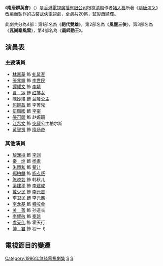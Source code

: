 {{NoteTA
|1 = zh-hans:虬髯; zh-hant:虯髯;
}}
{{無綫劇集 
| 中文劇名=隋唐群英會
| 英文劇名={{lang|en|Ancient Heroes}}
| 製作年份=1995年
| 海外推出日期=1995年6月
| 翡翠台首播日期=1996年5月17日-
| 翡翠台首播時間=
| 監製=[[蕭顯輝|蕭顯輝]]
| 編導=[[何樹培|何樹培]]、[[李樹芬_(編導)|李樹芬]]、[[黎淑芳|黎淑芳]]、[[黎子儉|黎子儉]]
| 製作統籌=[[劉偉祥|劉偉祥]]
| 助理編導=[[譚智鴻|譚智鴻]]、[[胡祺安|胡祺安]]、[[伍冠楨|伍冠楨]]、[[楊雪峯|楊雪峯]]
| 編審=[[梁劍豪|梁劍豪]]
| 編劇=[[梁劍豪|梁劍豪]]、[[嚴麗華|嚴麗華]]、[[鄭淮|鄭　淮]]、[[陳寶燕|陳寶燕]]
| 集數=20
| 劇種=古裝武俠
| 主演={{nowrap|[[林嘉華|林嘉華]]、[[張兆輝|張兆輝]]、[[伍衛國|伍衛國]]、[[譚耀文|譚耀文]]、<br/>[[曹眾|曹　眾]]、[[陳妙瑛|陳妙瑛]]、[[黎漢持|黎漢持]]、[[黃智賢|黃智賢]]}}
| 旁白=[[招世亮|招世亮]]
| 主題曲=傲氣群英
| 作曲=[[江港生|江港生]]
| 填詞=[[張美賢|張美賢]]
| 主唱=[[許志安|許志安]]
}}
《'''隋唐群英會'''》（{{lang-en|'''Ancient Heroes'''}}）是[[香港|香港]][[電視廣播有限公司|電視廣播有限公司]]根據[[清朝|清朝]]作者[[褚人獲|褚人獲]]所著《[[隋唐演义|隋唐演义]]》改編而製作的古裝武俠[[電視劇|電視劇]]，全劇共20集，監製[[蕭顯輝|蕭顯輝]]。

此劇共分為4部：第1部名為《'''絕代雙雄'''》，第2部名為《'''風塵三俠'''》，第3部名為《'''瓦崗寨風雲'''》，第4部名為《'''義師勤王'''》。

==演員表==
=== 主要演員 === 
*[[林嘉華|林嘉華]] 飾 [[虬髯客|虬髯客]]
*[[張兆輝|張兆輝]] 飾 [[李世民|李世民]]
*[[譚耀文|譚耀文]] 飾 [[李靖|李靖]]
*[[曹眾|曹　眾]] 飾 [[红拂女|红拂女]]
*[[陳妙瑛|陳妙瑛]] 飾 [[楊阿五|兰陵公主]]
*[[何婉盈|何婉盈]] 飾 李菁兒
*[[伍衛國|伍衛國]] 飾 [[李密|李密]]
*[[張可頤|張可頤]] 飾 赵婉珊
*[[江希文|江希文]] 飾 [[突厥|突厥]]公主柏尔斯
*[[黄智贤|黄智贤]] 飾 [[隋炀帝|隋炀帝]]

=== 其他演員 ===
*[[黎漢持|黎漢持]] 飾 [[李渊|李渊]]
*[[秦煌|秦　煌]] 飾 [[杨素|杨素]]
*[[朱鐵和|朱鐵和]] 飾 [[翟让|翟让]]
*[[郑柏麟|郑柏麟]] 飾 [[杨玄感|杨玄感]]
*[[陈晓芸|陈晓芸]] 飾 韩秋儿
*[[梁建平|梁建平]] 飾 [[李建成|李建成]]
*[[戴少民|戴少民]] 飾 [[李元吉|李元吉]]
*[[李卫民|李卫民]] 飾 [[李元霸|李元霸]]
*[[李龙基|李龙基]] 飾 [[程咬金|程咬金]]
*[[关菁|关　菁]] 飾 孙道长
*[[李耀敬|李耀敬]] 飾 [[秦琼|秦琼]]
*[[虞天伟|虞天伟]] 飾 霍天行
*[[博君|博　君]] 飾 程一飞

==電視節目的變遷==

{{TV-stub}}

[[Category:1996年無綫電視劇集|Category:1996年無綫電視劇集]]
[[Category:無綫電視隋朝背景劇集|S]]
[[Category:無綫電視唐朝背景劇集|S]]